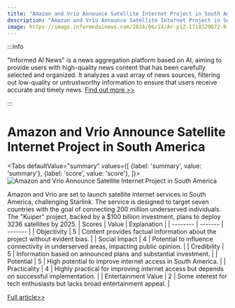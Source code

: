 ```yaml
---
title: "Amazon and Vrio Announce Satellite Internet Project in South America"
description: "Amazon and Vrio Announce Satellite Internet Project in South America"
image: https://image.informedainews.com/2024/06/14/Ar-p1Z-1718329072-0.jpg
---
```



:::info

"Informed AI News" is a news aggregation platform based on AI, aiming to provide users with high-quality news content that has been carefully selected and organized. It analyzes a vast array of news sources, filtering out low-quality or untrustworthy information to ensure that users receive accurate and timely news.  [Find out more >>](/)

:::

# Amazon and Vrio Announce Satellite Internet Project in South America


<Tabs
	defaultValue="summary"
	values={[
	{label: 'summary', value: 'summary'},
	{label: 'score', value: 'score'},
]}>
<TabItem value="summary">
<img
  src="https://image.informedainews.com/2024/06/14/Ar-p1Z-1718329072-0.jpg"
  alt="Amazon and Vrio Announce Satellite Internet Project in South America"
/>



Amazon and Vrio are set to launch satellite internet services in South America, challenging Starlink. The service is designed to target seven countries with the goal of connecting 200 million underserved individuals. The "Kuiper" project, backed by a $100 billion investment, plans to deploy 3236 satellites by 2025.
</TabItem>
<TabItem value="score">
	| Scores     | Value   | Explanation |
	| -------- | ------- | ------- |
	| Objectivity  | 5    | Content provides factual information about the project without evident bias.    |
	| Social Impact | 4     | Potential to influence connectivity in underserved areas, impacting public opinion.    |
	| Credibility    | 5    | Information based on announced plans and substantial investment.    |
	| Potential    | 5    | High potential to improve internet access in South America.    |
	| Practicality    | 4    | Highly practical for improving internet access but depends on successful implementation.    |
	| Entertainment Value    | 2    | Some interest for tech enthusiasts but lacks broad entertainment appeal.    |
</TabItem>
</Tabs>

[Full article>>](https://www.cnbeta.com.tw/articles/tech/1434648.htm)
